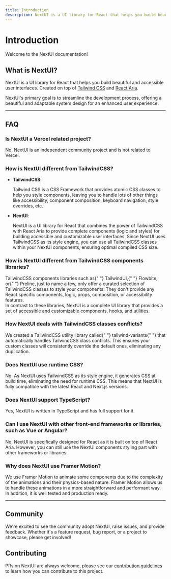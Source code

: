 ```yaml
---
title: Introduction
description: NextUI is a UI library for React that helps you build beautiful and accessible user interfaces. Created on top of Tailwind CSS and React Aria.
---
```


# Introduction

Welcome to the NextUI documentation!

<NextImage
  priority
  src="https://nextui.org/nextui-banner.png"
  quality={100}
  width={700}
  height={350}
  alt="NextUI banner"
  className="w-full border border-transparent dark:border-default-200/50 object-fit rounded-xl shadow-lg"
/>

## What is NextUI?

NextUI is a UI library for React that helps you build beautiful and accessible user interfaces. Created on top of
[Tailwind CSS](https://tailwindcss.com/) and [React Aria](https://react-spectrum.adobe.com/react-aria/index.html).

NextUI's primary goal is to streamline the development process, offering a beautiful and adaptable system design for an enhanced user experience.

---

## FAQ

### Is NextUI a Vercel related project?

<div className="text-default-500">
  No, NextUI is an independent community project and is not related to Vercel.
</div>

### How is NextUI different from TailwindCSS?

- **TailwindCSS**:

  <div className="text-default-500">
    Tailwind CSS is a CSS Framework that provides atomic CSS classes to help you style components,
    leaving you to handle lots of other things like accessibility, component composition, keyboard
    navigation, style overrides, etc.
  </div>

- **NextUI**:
  <div className="text-default-500">
    NextUI is a UI library for React that combines the power of TailwindCSS with React Aria to
    provide complete components (logic and styles) for building accessible and customizable user
    interfaces. Since NextUI uses TailwindCSS as its style engine, you can use all TailwindCSS
    classes within your NextUI components, ensuring optimal compiled CSS size.
  </div>

### How is NextUI different from TailwindCSS components libraries?

<div className="text-default-500">
  TailwindCSS components libraries such as{" "}
  <Link isExternal showAnchorIcon href="https://tailwindui.com/">TailwindUI</Link>,{" "}
  <Link isExternal showAnchorIcon href="https://flowbite.com/">Flowbite</Link>, or{" "}
  <Link isExternal showAnchorIcon href="https://preline.co/">Preline</Link>, just to name a few, only offer a curated selection of TailwindCSS classes to style your components.
  They don't provide any React specific components, logic, props, composition, or accessibility features.<br/>
  <Spacer y={2}/>
  In contrast to these libraries, NextUI is a complete UI library that provides a set of accessible and
  customizable components, hooks, and utilities.
</div>

### How NextUI deals with TailwindCSS classes conflicts?

<div className="text-default-500">
  We created a TailwindCSS utility library called{" "}
  <Link isExternal showAnchorIcon href="https://www.tailwind-variants.org/">tailwind-variants</Link>{" "}
  that automatically handles TailwindCSS class conflicts. This ensures your custom classes will
  consistently override the default ones, eliminating any duplication.
</div>

### Does NextUI use runtime CSS?

<div className="text-default-500">
  No. As NextUI uses TailwindCSS as its style engine, it generates CSS at build time, eliminating
  the need for runtime CSS. This means that NextUI is fully compatible with the latest React and
  Next.js versions.
</div>

### Does NextUI support TypeScript?

<div className="text-default-500">
  Yes, NextUI is written in TypeScript and has full support for it.
</div>

### Can I use NextUI with other front-end frameworks or libraries, such as Vue or Angular?

<div className="text-default-500">
  No, NextUI is specifically designed for React as it is built on top of React Aria. However, you
  can still use the NextUI components styling part with other frameworks or libraries.
</div>

### Why does NextUI use Framer Motion?

<div className="text-default-500">
  We use <Link href="https://www.framer.com/motion" isExternal showAnchorIcon>Framer Motion</Link> to animate some components due to
  the complexity of the animations and their physics-based nature. Framer Motion allows us to
  handle these animations in a more straightforward and performant way. In addition, it is
  well tested and production ready.
</div>

---

## Community

We're excited to see the community adopt NextUI, raise issues, and provide feedback.
Whether it's a feature request, bug report, or a project to showcase, please get involved!

<Community />

## Contributing

PRs on NextUI are always welcome, please see our [contribution guidelines](https://github.com/nextui-org/nextui/blob/main/CONTRIBUTING.md) to learn how you can contribute to this project.

<Spacer y={4}/>

<CarbonAd/>